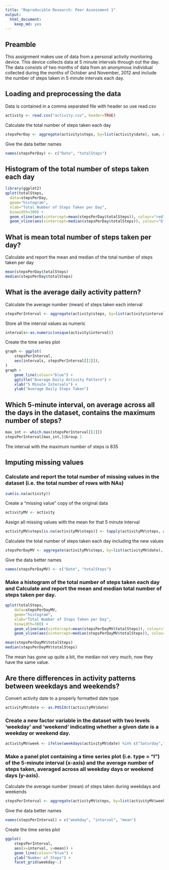```yaml
---
title: "Reproducible Research: Peer Assessment 1"
output: 
  html_document:
    keep_md: yes
---
```


## Preamble

This assignment makes use of data from a personal activity monitoring device. This device collects data at 5 minute intervals through out the day. The data consists of two months of data from an anonymous individual collected during the months of October and November, 2012 and include the number of steps taken in 5 minute intervals each day.


## Loading and preprocessing the data
Data is contained in a comma separated file with header so use read.csv
```r
activity <- read.csv("activity.csv", header=TRUE)
```

Calculate the total number of steps taken each day
```r
stepsPerDay <- aggregate(activity$steps, by=list(activity$date), sum, na.rm=TRUE)
```

Give the data better names
```r
names(stepsPerDay) <- c("Date", "totalSteps")
```

## Histogram of the total number of steps taken each day
```r
library(ggplot2)
qplot(totalSteps,
  data=stepsPerDay,
  geom="histogram",
  xlab="Total Number of Steps Taken per Day",
  binwidth=300) +
  geom_vline(aes(xintercept=mean(stepsPerDay$totalSteps)), colour="red") +
  geom_vline(aes(xintercept=median(stepsPerDay$totalSteps)), colour="blue", linetype="dashed")
```

## What is mean total number of steps taken per day?

Calculate and report the mean and median of the total number of steps taken per day
```r
mean(stepsPerDay$totalSteps)
median(stepsPerDay$totalSteps)
```

## What is the average daily activity pattern?

Calculate the average number (mean) of steps taken each interval
```r
stepsPerInterval <- aggregate(activity$steps, by=list(activity$interval), mean, na.rm=TRUE)
```

Store all the interval values as numeric
```r
intervals<-as.numeric(unique(activity$interval))
```

Create the time series plot
```r
graph <- ggplot(
    stepsPerInterval,
    aes(intervals, stepsPerInterval[[2]]),
)
graph + 
    geom_line(colour="blue") + 
    ggtitle("Average Daily Activity Pattern") +
    xlab("5 Minute Intervals") +
    ylab("Average Daily Steps Taken")
```

## Which 5-minute interval, on average across all the days in the dataset, contains the maximum number of steps?

```r
max_int <- which.max(stepsPerInterval[[2]])
stepsPerInterval[max_int,]$Group.1
```

The interval with the maximum number of steps is 835

## Imputing missing values

### Calculate and report the total number of missing values in the dataset (i.e. the total number of rows with NAs)

```r
sum(is.na(activity))
```

Create a "missing value" copy of the original data
```r
activityMV <- activity
```

Assign all missing values with the mean for that 5 minute interval
```r
activityMV$steps[is.na(activityMV$steps)] <- tapply(activityMV$steps, activityMV$interval, mean, na.rm=TRUE)
```

Calculate the total number of steps taken each day including the new values
```r
stepsPerDayMV <- aggregate(activityMV$steps, by=list(activityMV$date), sum, na.rm=TRUE)
```

Give the data better names
```r
names(stepsPerDayMV) <- c("Date", "totalSteps")
```

### Make a histogram of the total number of steps taken each day and Calculate and report the mean and median total number of steps taken per day.

```r
qplot(totalSteps,
    data=stepsPerDayMV,
    geom="histogram",
    xlab="Total Number of Steps Taken per Day",
    binwidth=300) +
    geom_vline(aes(xintercept=mean(stepsPerDayMV$totalSteps)), colour="red") +
    geom_vline(aes(xintercept=median(stepsPerDayMV$totalSteps)), colour="blue", linetype="dashed")
```

```r
mean(stepsPerDayMV$totalSteps)
median(stepsPerDayMV$totalSteps)
```

The mean has gone up quite a bit, the median not very much, now they have the same value.

## Are there differences in activity patterns between weekdays and weekends?

Convert activity date to a properly formatted date type
```r
activityMV$date <- as.POSIXct(activityMV$date)
```

### Create a new factor variable in the dataset with two levels 'weekday' and 'weekend' indicating whether a given date is a weekday or weekend day.
```r
activityMV$week <- ifelse(weekdays(activityMV$date) %in% c("Saturday","Sunday"), "weekend", "weekday")
```

### Make a panel plot containing a time series plot (i.e. type = "l") of the 5-minute interval (x-axis) and the average number of steps taken, averaged across all weekday days or weekend days (y-axis).

Calculate the average number (mean) of steps taken during weekdays and weekends
```r
stepsPerInterval <- aggregate(activityMV$steps, by=list(activityMV$week, activityMV$interval), mean, na.rm=TRUE)
```

Give the data better names
```r
names(stepsPerInterval) = c("weekday", "interval", "mean")
```

Create the time series plot
```r
ggplot(
    stepsPerInterval,
    aes(x=interval, y=mean)) +
    geom_line(colour="blue") +
    ylab("Number of Steps") +
    facet_grid(weekday~.)
```